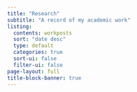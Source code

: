 ```yaml
---
title: "Research"
subtitle: "A record of my academic work"
listing:
  contents: workposts
  sort: "date desc"
  type: default
  categories: true
  sort-ui: false
  filter-ui: false
page-layout: full
title-block-banner: true
---
```

